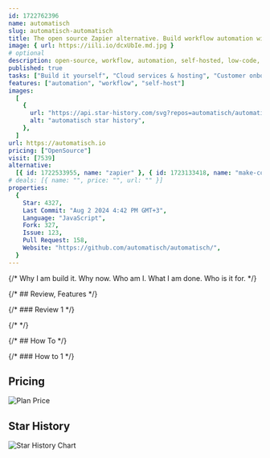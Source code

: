 ```yaml
---
id: 1722762396
name: automatisch
slug: automatisch-automatisch
title: The open source Zapier alternative. Build workflow automation without spending time and money.
image: { url: https://iili.io/dcxUbIe.md.jpg }
# optional
description: open-source, workflow, automation, self-hosted, low-code, no-code, automatisch,  ,
published: true
tasks: ["Build it yourself", "Cloud services & hosting", "Customer onboarding"]
features: ["automation", "workflow", "self-host"]
images:
  [
    {
      url: "https://api.star-history.com/svg?repos=automatisch/automatisch",
      alt: "automatisch star history",
    },
  ]
url: https://automatisch.io
pricing: ["OpenSource"]
visit: [7539]
alternative:
  [{ id: 1722533955, name: "zapier" }, { id: 1723133418, name: "make-com" }]
# deals: [{ name: "", price: "", url: "" }]
properties:
  {
    Star: 4327,
    Last Commit: "Aug 2 2024 4:42 PM GMT+3",
    Language: "JavaScript",
    Fork: 327,
    Issue: 123,
    Pull Request: 158,
    Website: "https://github.com/automatisch/automatisch/",
  }
---
```


{/* Why I am build it. Why now. Who am I. What I am done. Who is it for. */}

{/* ## Review, Features */}

{/* ### Review 1 */}

{/* <DetailYoutube videoId="" startTime={0} /> */}

{/* ## How To */}

{/* ### How to 1 */}

## Pricing

<Img
  src="https://p140.p3.n0.cdn.zight.com/items/RBuR6zGm/0f543d8e-e77f-4782-9065-f8fe72e02967.jpg?v=%22ac7bbe85f84842d93a8bf6dc5ee3ef27%22"
  alt="Plan Price"
/>

## Star History

![Star History Chart](https://api.star-history.com/svg?repos=automatisch/automatisch)
